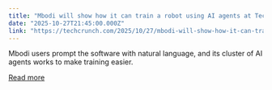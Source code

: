 ```yaml
---
title: "Mbodi will show how it can train a robot using AI agents at TechCrunch Disrupt 2025"
date: "2025-10-27T21:45:00.000Z"
link: "https://techcrunch.com/2025/10/27/mbodi-will-show-how-it-can-train-a-robot-using-ai-agents-at-techcrunch-disrupt-2025/"
---
```


Mbodi users prompt the software with natural language, and its cluster of AI agents works to make training easier. 

[Read more](https://techcrunch.com/2025/10/27/mbodi-will-show-how-it-can-train-a-robot-using-ai-agents-at-techcrunch-disrupt-2025/)
